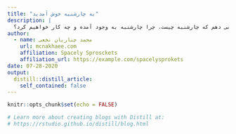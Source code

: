 ```yaml
---
title: "به چارشنبه خوش آمدید"
description: |
  در این پست به شما توضیح می دهم که چارشنبه چیست، چرا چارشنبه به وجود آمده و چه کار خواهیم کرد؟
author:
  - name: محمد چناریان نخعی 
    url: mcnakhaee.com
    affiliation: Spacely Sprosckets
    affiliation_url: https://example.com/spacelysprokets
date: 07-28-2020
output:
  distill::distill_article:
    self_contained: false
---
```


```r
knitr::opts_chunk$set(echo = FALSE)

# Learn more about creating blogs with Distill at:
# https://rstudio.github.io/distill/blog.html

```



